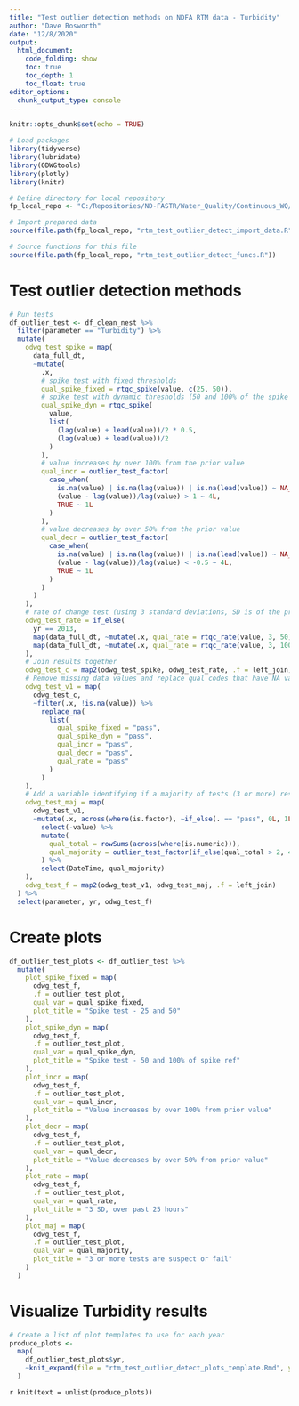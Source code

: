```yaml
---
title: "Test outlier detection methods on NDFA RTM data - Turbidity"
author: "Dave Bosworth"
date: "12/8/2020"
output: 
  html_document: 
    code_folding: show
    toc: true
    toc_depth: 1
    toc_float: true
editor_options: 
  chunk_output_type: console
---
```


```r
knitr::opts_chunk$set(echo = TRUE)
```

```r
# Load packages
library(tidyverse)
library(lubridate)
library(ODWGtools)
library(plotly)
library(knitr)
```

```r
# Define directory for local repository
fp_local_repo <- "C:/Repositories/ND-FASTR/Water_Quality/Continuous_WQ/Data_cleaning"

# Import prepared data
source(file.path(fp_local_repo, "rtm_test_outlier_detect_import_data.R"))

# Source functions for this file
source(file.path(fp_local_repo, "rtm_test_outlier_detect_funcs.R"))
```

# Test outlier detection methods

```r
# Run tests
df_outlier_test <- df_clean_nest %>% 
  filter(parameter == "Turbidity") %>% 
  mutate(
    odwg_test_spike = map(
      data_full_dt, 
      ~mutate(
        .x,
        # spike test with fixed thresholds
        qual_spike_fixed = rtqc_spike(value, c(25, 50)),
        # spike test with dynamic thresholds (50 and 100% of the spike reference)
        qual_spike_dyn = rtqc_spike(
          value,
          list(
            (lag(value) + lead(value))/2 * 0.5,
            (lag(value) + lead(value))/2
          )
        ),
        # value increases by over 100% from the prior value
        qual_incr = outlier_test_factor(
          case_when(
            is.na(value) | is.na(lag(value)) | is.na(lead(value)) ~ NA_integer_,
            (value - lag(value))/lag(value) > 1 ~ 4L,
            TRUE ~ 1L
          )
        ),
        # value decreases by over 50% from the prior value
        qual_decr = outlier_test_factor(
          case_when(
            is.na(value) | is.na(lag(value)) | is.na(lead(value)) ~ NA_integer_,
            (value - lag(value))/lag(value) < -0.5 ~ 4L,
            TRUE ~ 1L
          )
        )
      )
    ),
    # rate of change test (using 3 standard deviations, SD is of the prior 25-hour period)
    odwg_test_rate = if_else(
      yr == 2013,
      map(data_full_dt, ~mutate(.x, qual_rate = rtqc_rate(value, 3, 50))),
      map(data_full_dt, ~mutate(.x, qual_rate = rtqc_rate(value, 3, 100)))
    ),
    # Join results together
    odwg_test_c = map2(odwg_test_spike, odwg_test_rate, .f = left_join),
    # Remove missing data values and replace qual codes that have NA values - for plots
    odwg_test_v1 = map(
      odwg_test_c,
      ~filter(.x, !is.na(value)) %>% 
        replace_na(
          list(
            qual_spike_fixed = "pass",
            qual_spike_dyn = "pass",
            qual_incr = "pass",
            qual_decr = "pass",
            qual_rate = "pass"
          )
        )
    ),
    # Add a variable identifying if a majority of tests (3 or more) resulted in a "suspect" or "fail"
    odwg_test_maj = map(
      odwg_test_v1,
      ~mutate(.x, across(where(is.factor), ~if_else(. == "pass", 0L, 1L))) %>% 
        select(-value) %>% 
        mutate(
          qual_total = rowSums(across(where(is.numeric))),
          qual_majority = outlier_test_factor(if_else(qual_total > 2, 4L, 1L))
        ) %>% 
        select(DateTime, qual_majority)
    ),
    odwg_test_f = map2(odwg_test_v1, odwg_test_maj, .f = left_join)
  ) %>% 
  select(parameter, yr, odwg_test_f)
```

# Create plots

```r
df_outlier_test_plots <- df_outlier_test %>% 
  mutate(
    plot_spike_fixed = map(
      odwg_test_f, 
      .f = outlier_test_plot, 
      qual_var = qual_spike_fixed,
      plot_title = "Spike test - 25 and 50"
    ),
    plot_spike_dyn = map(
      odwg_test_f, 
      .f = outlier_test_plot, 
      qual_var = qual_spike_dyn,
      plot_title = "Spike test - 50 and 100% of spike ref"
    ),
    plot_incr = map(
      odwg_test_f, 
      .f = outlier_test_plot, 
      qual_var = qual_incr,
      plot_title = "Value increases by over 100% from prior value"
    ),
    plot_decr = map(
      odwg_test_f, 
      .f = outlier_test_plot, 
      qual_var = qual_decr,
      plot_title = "Value decreases by over 50% from prior value"
    ),
    plot_rate = map(
      odwg_test_f, 
      .f = outlier_test_plot, 
      qual_var = qual_rate,
      plot_title = "3 SD, over past 25 hours"
    ),
    plot_maj = map(
      odwg_test_f, 
      .f = outlier_test_plot, 
      qual_var = qual_majority,
      plot_title = "3 or more tests are suspect or fail"
    )
  )
```

# Visualize Turbidity results {.tabset .tabset-pills}

```r
# Create a list of plot templates to use for each year
produce_plots <- 
  map(
    df_outlier_test_plots$yr,
    ~knit_expand(file = "rtm_test_outlier_detect_plots_template.Rmd", yr = .x)
  )
```

`r knit(text = unlist(produce_plots))`

